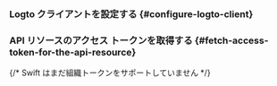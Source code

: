 

<ApiResourcesDescription />

### Logto クライアントを設定する \{#configure-logto-client}

<ConfigApiResources />

### API リソースのアクセス トークンを取得する \{#fetch-access-token-for-the-api-resource}

<FetchAccessTokenForApiResources />

{/* Swift はまだ組織トークンをサポートしていません */}

